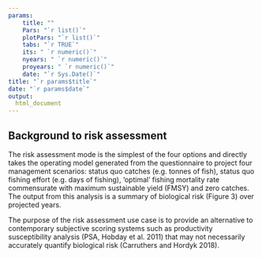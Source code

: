 ```yaml
---
params: 
    title: ""
    Pars: "`r list()`"
    plotPars: "`r list()`"
    tabs: "`r TRUE`"
    its: " `r numeric()`"
    nyears: " `r numeric()`"
    proyears: " `r numeric()`"
    date: "`r Sys.Date()`"
title: "`r params$title`"
date: "`r params$date`"
output:
  html_document
---
```




## Background to risk assessment  

The risk assessment mode is the simplest of the four options and directly takes the operating model generated from the questionnaire to project four management scenarios: status quo catches (e.g. tonnes of fish), status quo fishing effort (e.g. days of fishing), ‘optimal’ fishing mortality rate commensurate with maximum sustainable yield (FMSY) and zero catches. The output from this analysis is a summary of biological risk (Figure 3) over projected years.  

The purpose of the risk assessment use case is to provide an alternative to contemporary subjective scoring systems such as productivity susceptibility analysis (PSA, Hobday et al. 2011) that may not necessarily accurately quantify biological risk (Carruthers and Hordyk 2018).



